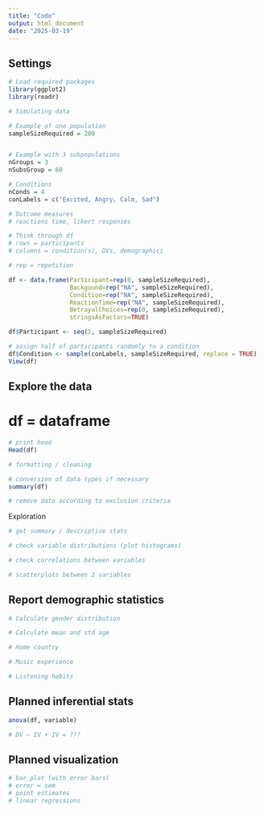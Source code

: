 ```yaml
---
title: "Code"
output: html_document
date: "2025-03-19"
---
```

## Settings
```r
# Load required packages
library(ggplot2)
library(readr)

# Simulating data

# Example of one population
sampleSizeRequired = 200


# Example with 3 subpopulations
nGroups = 3
nSubsGroup = 60

# Conditions
nConds = 4
conLabels = c("Excited, Angry, Calm, Sad")

# Outcome measures
# reactions time, likert responses

# Think through df
# rows = participants
# columns = condition(s), DVs, demographics

# rep = repetition

df <- data.frame(Participant=rep(0, sampleSizeRequired),
                 Backgound=rep("NA", sampleSizeRequired),
                 Condition=rep("NA", sampleSizeRequired),
                 ReactionTime=rep("NA", sampleSizeRequired),
                 BetrayalChoices=rep(0, sampleSizeRequired),
                 stringsAsFactors=TRUE)

df$Participant <- seq(1, sampleSizeRequired)

# assign half of participants randomly to a condition
df$Condition <- sample(conLabels, sampleSizeRequired, replace = TRUE)
View(df)

```

## Explore the data
# df = dataframe
```r
# print head
Head(df)

# formatting / cleaning

# conversion of data types if necessary
summary(df)

# remove data according to exclusion criteria


```

Exploration
```r
# get summary / descriptive stats

# check variable distributions (plot histograms)

# check correlations between variables

# scatterplots between 2 variables
```

## Report demographic statistics
```r
# Calculate gender distribution

# Calculate mean and std age

# Home country

# Music experience

# Listening habits
```

## Planned inferential stats
```r
anova(df, variable)

# DV ~ IV + IV = ???
```

## Planned visualization
```r

# bar plot (with error bars)
# error = sem
# point estimates
# linear regressions
```